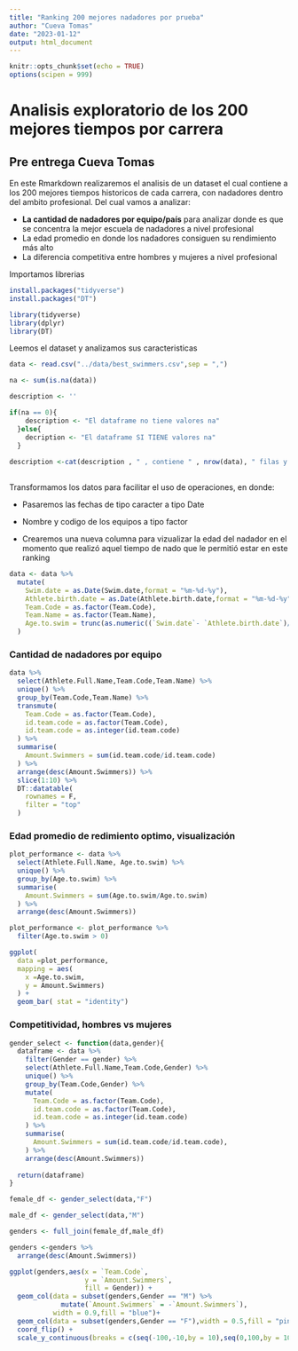 ```yaml
---
title: "Ranking 200 mejores nadadores por prueba"
author: "Cueva Tomas"
date: "2023-01-12"
output: html_document
---
```


```r
knitr::opts_chunk$set(echo = TRUE)
options(scipen = 999)
```

# Analisis exploratorio de los 200 mejores tiempos por carrera

## Pre entrega Cueva Tomas

En este Rmarkdown realizaremos el analisis de un dataset el cual contiene a los 200 mejores tiempos historicos de cada carrera, con nadadores dentro del ambito profesional. Del cual vamos a analizar:

-   **La cantidad de nadadores por equipo/país** para analizar donde es que se concentra la mejor escuela de nadadores a nivel profesional
-   La edad promedio en donde los nadadores consiguen su rendimiento más alto
-   La diferencia competitiva entre hombres y mujeres a nivel profesional

Importamos librerias

```r
install.packages("tidyverse")
install.packages("DT")

library(tidyverse)
library(dplyr)
library(DT)
```

Leemos el dataset y analizamos sus caracteristicas

```r
data <- read.csv("../data/best_swimmers.csv",sep = ",")

na <- sum(is.na(data))

description <- ''

if(na == 0){
    description <- "El dataframe no tiene valores na"
  }else{
    decription <- "El dataframe SI TIENE valores na"
  }
  
description <-cat(description , " , contiene " , nrow(data), " filas y ",ncol(data), " columnas",", con las siguientes variables: ",names(data))
  
```

Transformamos los datos para facilitar el uso de operaciones, en donde:

-   Pasaremos las fechas de tipo caracter a tipo Date

-   Nombre y codigo de los equipos a tipo factor

-   Crearemos una nueva columna para vizualizar la edad del nadador en el momento que realizó aquel tiempo de nado que le permitió estar en este ranking

```r

data <- data %>% 
  mutate(
    Swim.date = as.Date(Swim.date,format = "%m-%d-%y"),
    Athlete.birth.date = as.Date(Athlete.birth.date,format = "%m-%d-%y"),
    Team.Code = as.factor(Team.Code),
    Team.Name = as.factor(Team.Name),
    Age.to.swim = trunc(as.numeric((`Swim.date`- `Athlete.birth.date`)/365))
  )
```

### Cantidad de nadadores por equipo

```r

data %>% 
  select(Athlete.Full.Name,Team.Code,Team.Name) %>%
  unique() %>% 
  group_by(Team.Code,Team.Name) %>% 
  transmute(
    Team.Code = as.factor(Team.Code),
    id.team.code = as.factor(Team.Code),
    id.team.code = as.integer(id.team.code)
  ) %>% 
  summarise(
    Amount.Swimmers = sum(id.team.code/id.team.code)
  ) %>% 
  arrange(desc(Amount.Swimmers)) %>% 
  slice(1:10) %>% 
  DT::datatable(
    rownames = F,
    filter = "top"
  )
```

### Edad promedio de redimiento optimo, visualización

```r

plot_performance <- data %>% 
  select(Athlete.Full.Name, Age.to.swim) %>%
  unique() %>% 
  group_by(Age.to.swim) %>% 
  summarise(
    Amount.Swimmers = sum(Age.to.swim/Age.to.swim)
  ) %>% 
  arrange(desc(Amount.Swimmers))

plot_performance <- plot_performance %>% 
  filter(Age.to.swim > 0)

ggplot(
  data =plot_performance,
  mapping = aes(
    x =Age.to.swim,
    y = Amount.Swimmers)
  ) +
  geom_bar( stat = "identity")

```

### Competitividad, hombres vs mujeres

```r
gender_select <- function(data,gender){
  dataframe <- data %>% 
    filter(Gender == gender) %>% 
    select(Athlete.Full.Name,Team.Code,Gender) %>%
    unique() %>% 
    group_by(Team.Code,Gender) %>% 
    mutate(
      Team.Code = as.factor(Team.Code),
      id.team.code = as.factor(Team.Code),
      id.team.code = as.integer(id.team.code)
    ) %>% 
    summarise(
      Amount.Swimmers = sum(id.team.code/id.team.code),
    ) %>% 
    arrange(desc(Amount.Swimmers))
  
  return(dataframe)
}
```

```r
female_df <- gender_select(data,"F")

male_df <- gender_select(data,"M")

genders <- full_join(female_df,male_df)

genders <-genders %>% 
  arrange(desc(Amount.Swimmers))

ggplot(genders,aes(x = `Team.Code`,
                   y = `Amount.Swimmers`,
                   fill = Gender)) +
  geom_col(data = subset(genders,Gender == "M") %>% 
             mutate(`Amount.Swimmers` = -`Amount.Swimmers`),
           width = 0.9,fill = "blue")+
  geom_col(data = subset(genders,Gender == "F"),width = 0.5,fill = "pink")+
  coord_flip() +
  scale_y_continuous(breaks = c(seq(-100,-10,by = 10),seq(0,100,by = 10)),labels = c(seq(-100,-10,by = 10)* -1,seq(0,100,by = 10)))

```
